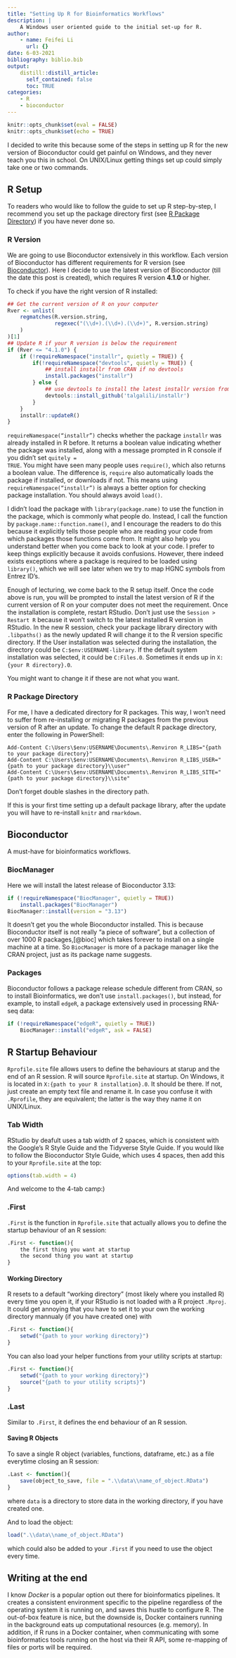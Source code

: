 ```yaml
---
title: "Setting Up R for Bioinformatics Workflows"
description: |
    A Windows user oriented guide to the initial set-up for R.
author:
    - name: Feifei Li
      url: {}
date: 6-03-2021
bibliography: biblio.bib
output:
    distill::distill_article:
      self_contained: false
      toc: TRUE
categories:
    - R
    - bioconductor
---
```



```r
knitr::opts_chunk$set(eval = FALSE)
knitr::opts_chunk$set(echo = TRUE)
```

I decided to write this because some of the steps in setting up R for
the new version of Bioconductor could get painful on Windows,
and they never teach you this in school.
On UNIX/Linux getting things set up could simply take one or two commands.

## R Setup

To readers who would like to follow the guide to set up R step-by-step,
I recommend you set up the package directory first
(see [R Package Directory](#r-pkg-dir)) if you have never done so.

### R Version

We are going to use Bioconductor extensively in this workflow.
Each version of Bioconductor has different requirements for R version
(see [Bioconductor](https://www.bioconductor.org/install/)).
Here I decide to use the latest version of Bioconductor
(till the date this post is created),
which requires R version __4.1.0__ or higher.

To check if you have the right version of R installed:

```r
## Get the current version of R on your computer
Rver <- unlist(
    regmatches(R.version.string,
               regexec("(\\d+).(\\d+).(\\d+)", R.version.string)
    )
)[1]
## Update R if your R version is below the requirement
if (Rver <= "4.1.0") {
    if (!requireNamespace("installr", quietly = TRUE)) {
        if(!requireNamespace("devtools", quietly = TRUE)) {
            ## install installr from CRAN if no devtools
            install.packages("installr")
        } else {
            ## use devtools to install the latest installr version from GitHub
            devtools::install_github('talgalili/installr')
        }
    }
    installr::updateR()
}
```

<code>requireNamespace("installr")</code> checks whether the package 
<code>installr</code> was already installed in R before.
It returns a boolean value indicating whether the package was installed,
along with a message prompted in R console
if you didn't set <code>quitely = TRUE</code>.
You might have seen many people uses <code>require()</code>,
which also returns a boolean value.
The difference is, <code>require</code> also automatically loads
the package if installed, or downloads if not.
This means using <code>requireNamespace("installr")</code> is always
a better option for checking package installation.
You should always avoid <code>load()</code>.


I didn't load the package with <code>library(package.name)</code>
to use the function in the package, which is commonly what people do.
Instead, I call the function by <code>package.name::function.name()</code>,
and I encourage the readers to do this
because it explicitly tells those people who are reading your code
from which packages those functions come from.
It might also help you understand better when you come back to look at your code.
I prefer to keep things explicitly because it avoids confusions.
However, there indeed exists exceptions where a package is required to be loaded
using <code>library()</code>,
which we will see later when we try to map HGNC symbols from Entrez ID's.

Enough of lecturing, we come back to the R setup itself.
Once the code above is run, you will be prompted to install the latest version of R
if the current version of R on your computer does not meet the requirement.
Once the installation is complete,
restart RStudio.
Don't just use the <code>Session > Restart R</code>
because it won't switch to the latest installed R version in RStudio.
In the new R session,
check your package library directory with <code>.libpaths()</code> as
the newly updated R will change it to the R version specific directory.
If the User installation was selected during the installation,
the directory could be <code>C:\User\$env:USERNAME\Documents\R\win-library</code>.
If the default system installation was selected, it could be
<code>C:\Program Files\R\R-4.1.0\library</code>.
Sometimes it ends up in
<code>X:\{your R directory}\R-4.1.0\library</code>.

You might want to change it if these are not what you want.

### R Package Directory {#r-pkg-dir}

For me, I have a dedicated directory for R packages.
This way, I won't need to suffer from re-installing or migrating R packages
from the previous version of R after an update.
To change the default R package directory, enter the following in PowerShell:

```
Add-Content C:\Users\$env:USERNAME\Documents\.Renviron R_LIBS="{path to your package directory}"
Add-Content C:\Users\$env:USERNAME\Documents\.Renviron R_LIBS_USER="{path to your package directory}\\user"
Add-Content C:\Users\$env:USERNAME\Documents\.Renviron R_LIBS_SITE="{path to your package directory}\\site"
```

Don't forget double slashes in the directory path.

If this is your first time setting up a default package library,
after the update you will have to re-install <code>knitr</code> and <code>rmarkdown</code>.


## Bioconductor

A must-have for bioinformatics workflows.

### BiocManager

Here we will install the latest release of Bioconductor 3.13:

```r
if (!requireNamespace("BiocManager", quietly = TRUE))
    install.packages("BiocManager")
BiocManager::install(version = "3.13")
```

It doesn't get you the whole Bioconductor installed.
This is because Bioconductor itself is not really "a piece of software",
but a collection of over 1000 R packages,[@bioc]
which takes forever to install on a single machine at a time.
So <code>BiocManager</code> is more of a package manager like the CRAN project,
just as its package name suggests.

### Packages

Bioconductor follows a package release schedule different from CRAN,
so to install Bioinformatics, we don't use <code>install.packages()</code>,
but instead, for example, to install <code>edgeR</code>,
a package extensively used in processing RNA-seq data:

```r
if (!requireNamespace("edgeR", quietly = TRUE))
    BiocManager::install("edgeR", ask = FALSE)
```

## R Startup Behaviour

<code>Rprofile.site</code> file allows users to define the behaviours
at starup and the end of an R session.
R will source <code>Rprofile.site</code> at startup.
On Windows, it is located in <code>X:\{path to your R installation}\R-4.1.0\etc</code>.
It should be there. If not, just create an empty text file and rename it.
In case you confuse it with <code>.Rprofile</code>,
they are equivalent; the latter is the way they name it on UNIX/Linux.

### Tab Width

RStudio by deafult uses a tab width of 2 spaces,
which is consistent with the Google’s R Style Guide and the Tidyverse Style Guide.
If you would like to follow the Bioconductor Style Guide, which uses 4 spaces, then
add this to your <code>Rprofile.site</code> at the top:

```r
options(tab.width = 4)
```

And welcome to the 4-tab camp:)

### .First

<code>.First</code> is the function in <code>Rprofile.site</code> that
actually allows you to define the startup behaviour of an R session:

```r
.First <- function(){
    the first thing you want at startup
    the second thing you want at startup
}
```


#### Working Directory

R resets to a default "working directory" (most likely where you installed R)
every time you open it,
if your RStudio is not loaded with a R project <code>.Rproj</code>.
It could get annoying that you have to set it to your own the working directory mannualy 
(if you have created one) with

```r
.First <- function(){
    setwd("{path to your working directory}")
}
```

You can also load your helper functions from your utility scripts at startup:

```r
.First <- function(){
    setwd("{path to your working directory}")
    source("{path to your utility scripts}")
}
```

### .Last

Similar to <code>.First</code>,
it defines the end behaviour of an R session.

#### Saving R Objects

To save a single R object (variables, functions, dataframe, etc.) as a file
everytime closing an R session:

```r
.Last <- function(){
    save(object_to_save, file = ".\\data\\name_of_object.RData")
}
```

where <code>data</code> is a directory to store data in the working directory,
if you have created one.

And to load the object:

```r
load(".\\data\\name_of_object.RData")
```

which could also be added to your <code>.First</code>
if you need to use the object every time.

## Writing at the end

I know _Docker_ is a popular option out there for bioinformatics pipelines.
It creates a consistent environment specific to the pipeline
regardless of the operating system it is running on,
and saves this hustle to configure R.
The out-of-box feature is nice, but the downside is,
Docker containers running in the background
eats up computational resources (e.g. memory).
In addition, if R runs in a Docker container,
when communicating with some bioinformatics tools running on the host via their R API,
some re-mapping of files or ports will be required.
